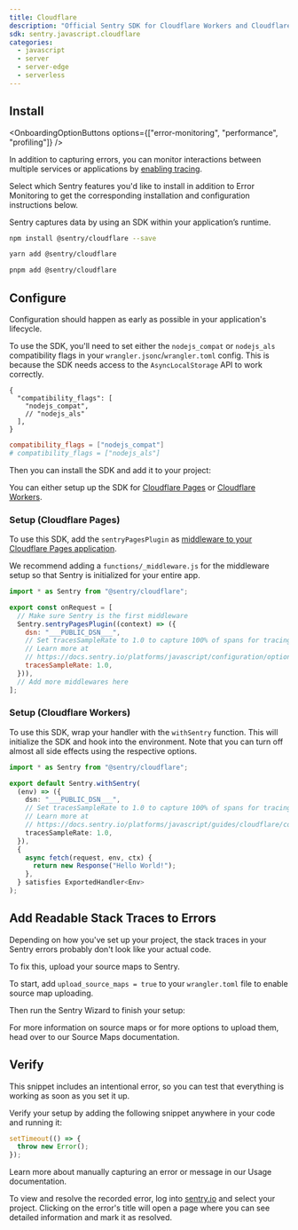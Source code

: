 ```yaml
---
title: Cloudflare
description: "Official Sentry SDK for Cloudflare Workers and Cloudflare Pages."
sdk: sentry.javascript.cloudflare
categories:
  - javascript
  - server
  - server-edge
  - serverless
---
```


## Install

<OnboardingOptionButtons
  options={["error-monitoring", "performance", "profiling"]}
/>

In addition to capturing errors, you can monitor interactions between multiple services or applications by [enabling tracing](/concepts/key-terms/tracing/).

Select which Sentry features you'd like to install in addition to Error Monitoring to get the corresponding installation and configuration instructions below.

Sentry captures data by using an SDK within your application’s runtime.

```bash {tabTitle:npm}
npm install @sentry/cloudflare --save
```

```bash {tabTitle:yarn}
yarn add @sentry/cloudflare
```

```bash {tabTitle:pnpm}
pnpm add @sentry/cloudflare
```

## Configure

Configuration should happen as early as possible in your application's lifecycle.

To use the SDK, you'll need to set either the `nodejs_compat` or `nodejs_als` compatibility flags in your `wrangler.jsonc`/`wrangler.toml` config. This is because the SDK
needs access to the `AsyncLocalStorage` API to work correctly.

```jsonc {tabTitle:JSON} {filename:wrangler.jsonc}
{
  "compatibility_flags": [
    "nodejs_compat",
    // "nodejs_als"
  ],
}
```

```toml {tabTitle:Toml} {filename:wrangler.toml}
compatibility_flags = ["nodejs_compat"]
# compatibility_flags = ["nodejs_als"]
```

Then you can install the SDK and add it to your project:

You can either setup up the SDK for [Cloudflare Pages](#setup-cloudflare-pages) or [Cloudflare Workers](#setup-cloudflare-workers).

### Setup (Cloudflare Pages)

To use this SDK, add the `sentryPagesPlugin` as [middleware to your Cloudflare Pages application](https://developers.cloudflare.com/pages/functions/middleware/).

We recommend adding a `functions/_middleware.js` for the middleware setup so that Sentry is initialized for your entire
app.

```javascript {filename:functions/_middleware.js} {"onboardingOptions": {"performance": "7-10"}}
import * as Sentry from "@sentry/cloudflare";

export const onRequest = [
  // Make sure Sentry is the first middleware
  Sentry.sentryPagesPlugin((context) => ({
    dsn: "___PUBLIC_DSN___",
    // Set tracesSampleRate to 1.0 to capture 100% of spans for tracing.
    // Learn more at
    // https://docs.sentry.io/platforms/javascript/configuration/options/#traces-sample-rate
    tracesSampleRate: 1.0,
  })),
  // Add more middlewares here
];
```

### Setup (Cloudflare Workers)

To use this SDK, wrap your handler with the `withSentry` function. This will initialize the SDK and hook into the
environment. Note that you can turn off almost all side effects using the respective options.

```typescript {filename:index.ts} {"onboardingOptions": {"performance": "6-9"}}
import * as Sentry from "@sentry/cloudflare";

export default Sentry.withSentry(
  (env) => ({
    dsn: "___PUBLIC_DSN___",
    // Set tracesSampleRate to 1.0 to capture 100% of spans for tracing.
    // Learn more at
    // https://docs.sentry.io/platforms/javascript/guides/cloudflare/configuration/options/#tracesSampleRate
    tracesSampleRate: 1.0,
  }),
  {
    async fetch(request, env, ctx) {
      return new Response("Hello World!");
    },
  } satisfies ExportedHandler<Env>
);
```

## Add Readable Stack Traces to Errors

Depending on how you've set up your project, the stack traces in your Sentry errors probably don't look like your actual code.

To fix this, upload your source maps to Sentry.

To start, add `upload_source_maps = true` to your `wrangler.toml` file to enable source map uploading.

Then run the Sentry Wizard to finish your setup:

<Include name="sourcemaps-wizard-instructions.mdx" />

For more information on source maps or for more options to upload them, head over to our <PlatformLink to="/sourcemaps/">Source Maps</PlatformLink> documentation.

## Verify

This snippet includes an intentional error, so you can test that everything is working as soon as you set it up.

Verify your setup by adding the following snippet anywhere in your code and running it:

```javascript
setTimeout(() => {
  throw new Error();
});
```

<Alert>

Learn more about manually capturing an error or message in our <PlatformLink to="/usage/">Usage documentation</PlatformLink>.

</Alert>

To view and resolve the recorded error, log into [sentry.io](https://sentry.io) and select your project. Clicking on the error's title will open a page where you can see detailed information and mark it as resolved.
